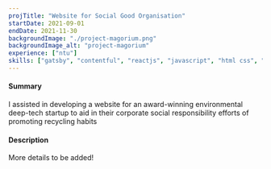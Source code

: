 ```yaml
---
projTitle: "Website for Social Good Organisation"
startDate: 2021-09-01
endDate: 2021-11-30
backgroundImage: "./project-magorium.png"
backgroundImage_alt: "project-magorium"
experience: ["ntu"]
skills: ["gatsby", "contentful", "reactjs", "javascript", "html css", "figma"]
---
```


<h4>Summary</h4>
I assisted in developing a website for an award-winning environmental deep-tech startup
to aid in their corporate social responsibility efforts of promoting recycling habits

<h4>Description</h4>
More details to be added!